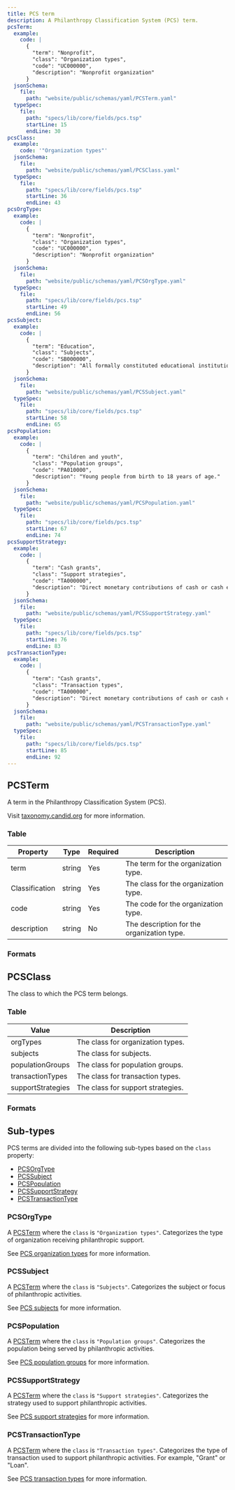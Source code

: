 ```yaml
---
title: PCS term
description: A Philanthropy Classification System (PCS) term.
pcsTerm:
  example:
    code: |
      {
        "term": "Nonprofit",
        "class": "Organization types",
        "code": "UC000000",
        "description": "Nonprofit organization"
      }
  jsonSchema:
    file:
      path: "website/public/schemas/yaml/PCSTerm.yaml"
  typeSpec:
    file:
      path: "specs/lib/core/fields/pcs.tsp"
      startLine: 15
      endLine: 30
pcsClass:
  example:
    code: '"Organization types"'
  jsonSchema:
    file:
      path: "website/public/schemas/yaml/PCSClass.yaml"
  typeSpec:
    file:
      path: "specs/lib/core/fields/pcs.tsp"
      startLine: 36
      endLine: 43
pcsOrgType:
  example:
    code: |
      {
        "term": "Nonprofit",
        "class": "Organization types",
        "code": "UC000000",
        "description": "Nonprofit organization"
      }
  jsonSchema:
    file:
      path: "website/public/schemas/yaml/PCSOrgType.yaml"
  typeSpec:
    file:
      path: "specs/lib/core/fields/pcs.tsp"
      startLine: 49
      endLine: 56
pcsSubject:
  example:
    code: |
      {
        "term": "Education",
        "class": "Subjects",
        "code": "SB000000",
        "description": "All formally constituted educational institutions (except art and performing art schools) and projects or activities."
      }
  jsonSchema:
    file:
      path: "website/public/schemas/yaml/PCSSubject.yaml"
  typeSpec:
    file:
      path: "specs/lib/core/fields/pcs.tsp"
      startLine: 58
      endLine: 65
pcsPopulation:
  example:
    code: |
      {
        "term": "Children and youth",
        "class": "Population groups",
        "code": "PA010000",
        "description": "Young people from birth to 18 years of age."
      }
  jsonSchema:
    file:
      path: "website/public/schemas/yaml/PCSPopulation.yaml"
  typeSpec:
    file:
      path: "specs/lib/core/fields/pcs.tsp"
      startLine: 67
      endLine: 74
pcsSupportStrategy:
  example:
    code: |
      {
        "term": "Cash grants",
        "class": "Support strategies",
        "code": "TA000000",
        "description": "Direct monetary contributions of cash or cash equivalents."
      }
  jsonSchema:
    file:
      path: "website/public/schemas/yaml/PCSSupportStrategy.yaml"
  typeSpec:
    file:
      path: "specs/lib/core/fields/pcs.tsp"
      startLine: 76
      endLine: 83
pcsTransactionType:
  example:
    code: |
      {
        "term": "Cash grants",
        "class": "Transaction types",
        "code": "TA000000",
        "description": "Direct monetary contributions of cash or cash equivalents."
      }
  jsonSchema:
    file:
      path: "website/public/schemas/yaml/PCSTransactionType.yaml"
  typeSpec:
    file:
      path: "specs/lib/core/fields/pcs.tsp"
      startLine: 85
      endLine: 92
---
```



## PCSTerm

A term in the Philanthropy Classification System (PCS).

Visit [taxonomy.candid.org](https://taxonomy.candid.org/) for more information.

### Table

| Property       | Type   | Required | Description                                |
| -------------- | ------ | -------- | ------------------------------------------ |
| term           | string | Yes      | The term for the organization type.        |
| Classification | string | Yes      | The class for the organization type.       |
| code           | string | Yes      | The code for the organization type.        |
| description    | string | No       | The description for the organization type. |

### Formats

<SchemaFormatTabs
  example={frontmatter.pcsTerm.example}
  jsonSchema={frontmatter.pcsTerm.jsonSchema}
  typeSpec={frontmatter.pcsTerm.typeSpec}
/>

## PCSClass

The class to which the PCS term belongs.

### Table

| Value             | Description                       |
| ----------------- | --------------------------------- |
| orgTypes          | The class for organization types. |
| subjects          | The class for subjects.           |
| populationGroups  | The class for population groups.  |
| transactionTypes  | The class for transaction types.  |
| supportStrategies | The class for support strategies. |

### Formats

<SchemaFormatTabs
  example={frontmatter.pcsClass.example}
  jsonSchema={frontmatter.pcsClass.jsonSchema}
  typeSpec={frontmatter.pcsClass.typeSpec}
/>

## Sub-types

PCS terms are divided into the following sub-types based on the `class` property:

- [PCSOrgType](#pcsorgtype)
- [PCSSubject](#pcssubject)
- [PCSPopulation](#pcspopulation)
- [PCSSupportStrategy](#pcssupportstrategy)
- [PCSTransactionType](#pcstransactiontype)

### PCSOrgType

A [PCSTerm](#pcsterm) where the `class` is `"Organization types"`. Categorizes the type of organization receiving philanthropic support.

See [PCS organization types](https://taxonomy.candid.org/organization-type) for more information.

<SchemaFormatTabs
  example={frontmatter.pcsOrgType.example}
  jsonSchema={frontmatter.pcsOrgType.jsonSchema}
  typeSpec={frontmatter.pcsOrgType.typeSpec}
/>

### PCSSubject

A [PCSTerm](#pcsterm) where the `class` is `"Subjects"`. Categorizes the subject or focus of philanthropic activities.

See [PCS subjects](https://taxonomy.candid.org/subject) for more information.

<SchemaFormatTabs
  example={frontmatter.pcsSubject.example}
  jsonSchema={frontmatter.pcsSubject.jsonSchema}
  typeSpec={frontmatter.pcsSubject.typeSpec}
/>

### PCSPopulation

A [PCSTerm](#pcsterm) where the `class` is `"Population groups"`. Categorizes the population being served by philanthropic activities.

See [PCS population groups](https://taxonomy.candid.org/population-group) for more information.

<SchemaFormatTabs
  example={frontmatter.pcsPopulation.example}
  jsonSchema={frontmatter.pcsPopulation.jsonSchema}
  typeSpec={frontmatter.pcsPopulation.typeSpec}
/>

### PCSSupportStrategy

A [PCSTerm](#pcsterm) where the `class` is `"Support strategies"`. Categorizes the strategy used to support philanthropic activities.

See [PCS support strategies](https://taxonomy.candid.org/support-strategy) for more information.

<SchemaFormatTabs
  example={frontmatter.pcsSupportStrategy.example}
  jsonSchema={frontmatter.pcsSupportStrategy.jsonSchema}
  typeSpec={frontmatter.pcsSupportStrategy.typeSpec}
/>

### PCSTransactionType

A [PCSTerm](#pcsterm) where the `class` is `"Transaction types"`. Categorizes the type of transaction used to support philanthropic activities. For example, "Grant" or "Loan".

See [PCS transaction types](https://taxonomy.candid.org/transaction-type) for more information.

<SchemaFormatTabs
  example={frontmatter.pcsTransactionType.example}
  jsonSchema={frontmatter.pcsTransactionType.jsonSchema}
  typeSpec={frontmatter.pcsTransactionType.typeSpec}
/>
